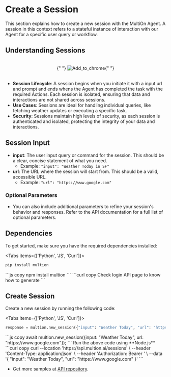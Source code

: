 
# Create a Session

This section explains how to create a new session with the MultiOn Agent. A session in this context refers to a stateful instance of interaction with our Agent for a specific user query or workflow.

## Understanding Sessions

<br />
<center>
  {" "}
  <img src="../api.svg" alt="Add_to_chrome" style={{ width: "3000px" }} />{" "}
</center>
<br />

- **Session Lifecycle**: A session begins when you initiate it with a input url and prompt and ends whens the Agent has completed the task with the required Actions. Each session is isolated, ensuring that data and interactions are not shared across sessions.
- **Use Cases**: Sessions are ideal for handling individual queries, like fetching weather updates or executing a specific task.
- **Security**: Sessions maintain high levels of security, as each session is authenticated and isolated, protecting the integrity of your data and interactions.

## Session Input

- **input**: The user input query or command for the session. This should be a clear, concise statement of what you need.
  - Example: `"input": "Weather Today in SF"`
- **url**: The URL where the session will start from. This should be a valid, accessible URL.
  - Example: `"url": "https://www.google.com"`

### Optional Parameters

- You can also include additional parameters to refine your session's behavior and responses. Refer to the API documentation for a full list of optional parameters.

## Dependencies


To get started, make sure you have the required dependencies installed:

<Tabs items={['Python', 'JS', 'Curl']}>
  <Tab>
  ```python copy
  pip install multion
  ```
  </Tab>
  <Tab>
  ```js copy 
  npm install multion
  ```
  </Tab>
  <Tab>
  ```curl copy
  Check login API page to know how to generate <AUTH_TOKEN>
  ```
  </Tab>
</Tabs>

## Create Session

Create a new session by running the following code:

<Tabs items={['Python', 'JS', 'Curl']}>
  <Tab>
  ```python copy
  response = multion.new_session({"input": "Weather Today", "url": "https://www.google.com"})
  ```
  </Tab>
  <Tab>
  ```js copy 
  await multion.new_session({input: "Weather Today", url: "https://www.google.com"});
  ```
  <Callout type="info" emoji="ℹ️">
  Run the above code using **Node.js**
  </Callout>
  </Tab>
  <Tab>
  ```curl copy
  curl --location 'https://api.multion.ai/sessions' \
  --header 'Content-Type: application/json' \
  --header 'Authorization: Bearer <AUTH_TOKEN>' \
  --data '{
    "input": "Weather Today",
    "url": "https://www.google.com"
  }'
  ```
  </Tab>
</Tabs>

- Get more samples at [API repository](https://github.com/MULTI-ON/api).
